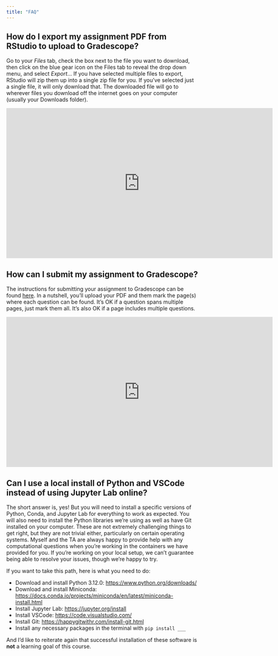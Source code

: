 ```yaml
---
title: "FAQ"
---
```


## How do I export my assignment PDF from RStudio to upload to Gradescope?

Go to your *Files* tab, check the box next to the file you want to download, then click on the blue gear icon on the Files tab to reveal the drop down menu, and select *Export*...
If you have selected multiple files to export, RStudio will zip them up into a single zip file for you.
If you've selected just a single file, it will only download that.
The downloaded file will go to wherever files you download off the internet goes on your computer (usually your Downloads folder).

```{=html}
<iframe width="700" height="394" src="https://www.youtube.com/embed/cAHCMpPJx3k" title="YouTube video player" frameborder="0" allow="accelerometer; autoplay; clipboard-write; encrypted-media; gyroscope; picture-in-picture" allowfullscreen></iframe>
```
## How can I submit my assignment to Gradescope?

The instructions for submitting your assignment to Gradescope can be found [here](https://help.gradescope.com/article/ccbpppziu9-student-submit-work#submitting_a_pdf).
In a nutshell, you'll upload your PDF and them mark the page(s) where each question can be found.
It's OK if a question spans multiple pages, just mark them all.
It's also OK if a page includes multiple questions.

```{=html}
<iframe width="700" height="394" src="https://www.youtube.com/embed/u-pK4GzpId0" title="YouTube video player" frameborder="0" allow="accelerometer; autoplay; clipboard-write; encrypted-media; gyroscope; picture-in-picture" allowfullscreen></iframe>
```
## Can I use a local install of Python and VSCode instead of using Jupyter Lab online?

The short answer is, yes!
But you will need to install a specific versions of Python, Conda, and Jupyter Lab for everything to work as expected.
You will also need to install the Python libraries we're using as well as have Git installed on your computer.
These are not extremely challenging things to get right, but they are not trivial either, particularly on certain operating systems.
Myself and the TA are always happy to provide help with any computational questions when you're working in the containers we have provided for you.
If you're working on your local setup, we can't guarantee being able to resolve your issues, though we're happy to try.

If you want to take this path, here is what you need to do:

-   Download and install Python 3.12.0: <https://www.python.org/downloads/>
-   Download and install Miniconda: <https://docs.conda.io/projects/miniconda/en/latest/miniconda-install.html>
-   Install Jupyter Lab: <https://jupyter.org/install>
-   Install VSCode: <https://code.visualstudio.com/>
-   Install Git: <https://happygitwithr.com/install-git.html>
-   Install any necessary packages in the terminal with `pip install ___`

And I'd like to reiterate again that successful installation of these software is **not** a learning goal of this course.
